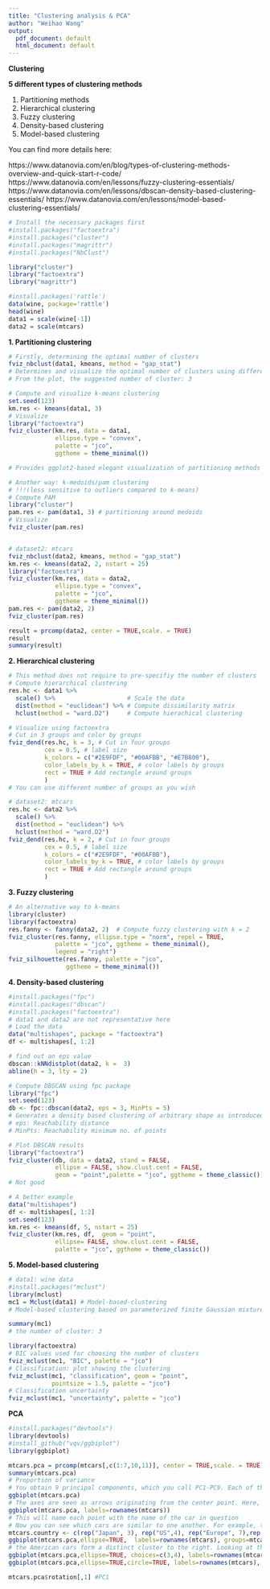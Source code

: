 ```yaml
---
title: "Clustering analysis & PCA"
author: "Weihao Wang"
output:
  pdf_document: default
  html_document: default
---
```


**Clustering**

**5 different types of clustering methods**

1. Partitioning methods
2. Hierarchical clustering
3. Fuzzy clustering
4. Density-based clustering
5. Model-based clustering

You can find more details here:

https://www.datanovia.com/en/blog/types-of-clustering-methods-overview-and-quick-start-r-code/
https://www.datanovia.com/en/lessons/fuzzy-clustering-essentials/
https://www.datanovia.com/en/lessons/dbscan-density-based-clustering-essentials/
https://www.datanovia.com/en/lessons/model-based-clustering-essentials/

```r
# Install the necessary packages first
#install.packages("factoextra")
#install.packages("cluster")
#install.packages("magrittr")
#install.packages("NbClust")

library("cluster")
library("factoextra")
library("magrittr")

#install.packages('rattle')
data(wine, package='rattle')
head(wine)
data1 = scale(wine[-1])
data2 = scale(mtcars)
```

**1. Partitioning clustering**

```r
# Firstly, determining the optimal number of clusters
fviz_nbclust(data1, kmeans, method = "gap_stat")
# Determines and visualize the optimal number of clusters using different methods: within cluster sums of squares, average silhouette and gap statistics.
# From the plot, the suggested number of cluster: 3

# Compute and visualize k-means clustering
set.seed(123)
km.res <- kmeans(data1, 3)
# Visualize
library("factoextra")
fviz_cluster(km.res, data = data1,
             ellipse.type = "convex",
             palette = "jco",
             ggtheme = theme_minimal())

# Provides ggplot2-based elegant visualization of partitioning methods including kmeans [stats package]; pam, clara and fanny [cluster package]; dbscan [fpc package]; Mclust [mclust package]; HCPC [FactoMineR]; hkmeans [factoextra]. 

# Another way: k-medoids/pam clustering
# !!!(less sensitive to outliers compared to k-means)
# Compute PAM
library("cluster")
pam.res <- pam(data1, 3) # partitioning around medoids
# Visualize
fviz_cluster(pam.res)


# dataset2: mtcars
fviz_nbclust(data2, kmeans, method = "gap_stat")
km.res <- kmeans(data2, 2, nstart = 25)
library("factoextra")
fviz_cluster(km.res, data = data2,
             ellipse.type = "convex",
             palette = "jco",
             ggtheme = theme_minimal())
pam.res <- pam(data2, 2)
fviz_cluster(pam.res)

result = prcomp(data2, center = TRUE,scale. = TRUE)
result
summary(result)
```

**2. Hierarchical clustering**

```r
# This method does not require to pre-specifiy the number of clusters
# Compute hierarchical clustering
res.hc <- data1 %>%
  scale() %>%                    # Scale the data
  dist(method = "euclidean") %>% # Compute dissimilarity matrix
  hclust(method = "ward.D2")     # Compute hierachical clustering

# Visualize using factoextra
# Cut in 3 groups and color by groups
fviz_dend(res.hc, k = 3, # Cut in four groups
          cex = 0.5, # label size
          k_colors = c("#2E9FDF", "#00AFBB", "#E7B800"),
          color_labels_by_k = TRUE, # color labels by groups
          rect = TRUE # Add rectangle around groups
          )
# You can use different number of groups as you wish

# dataset2: mtcars
res.hc <- data2 %>%
  scale() %>%
  dist(method = "euclidean") %>%
  hclust(method = "ward.D2") 
fviz_dend(res.hc, k = 2, # Cut in four groups
          cex = 0.5, # label size
          k_colors = c("#2E9FDF", "#00AFBB"),
          color_labels_by_k = TRUE, # color labels by groups
          rect = TRUE # Add rectangle around groups
          )
```

**3. Fuzzy clustering**

```r
# An alternative way to k-means
library(cluster)
library(factoextra)
res.fanny <- fanny(data2, 2)  # Compute fuzzy clustering with k = 2
fviz_cluster(res.fanny, ellipse.type = "norm", repel = TRUE,
             palette = "jco", ggtheme = theme_minimal(),
             legend = "right")
fviz_silhouette(res.fanny, palette = "jco",
                ggtheme = theme_minimal())
```

**4. Density-based clustering**

```r
#install.packages("fpc")
#install.packages("dbscan")
#install.packages("factoextra")
# data1 and data2 are not representative here
# Load the data 
data("multishapes", package = "factoextra")
df <- multishapes[, 1:2]

# find out an eps value
dbscan::kNNdistplot(data2, k =  3)
abline(h = 3, lty = 2)

# Compute DBSCAN using fpc package
library("fpc")
set.seed(123)
db <- fpc::dbscan(data2, eps = 3, MinPts = 5)
# Generates a density based clustering of arbitrary shape as introduced in Ester et al. (1996).
# eps: Reachability distance
# MinPts: Reachability minimum no. of points

# Plot DBSCAN results
library("factoextra")
fviz_cluster(db, data = data2, stand = FALSE,
             ellipse = FALSE, show.clust.cent = FALSE,
             geom = "point",palette = "jco", ggtheme = theme_classic())
# Not good

# A better example
data("multishapes")
df <- multishapes[, 1:2]
set.seed(123)
km.res <- kmeans(df, 5, nstart = 25)
fviz_cluster(km.res, df,  geom = "point", 
             ellipse= FALSE, show.clust.cent = FALSE,
             palette = "jco", ggtheme = theme_classic())
```

**5. Model-based clustering**

```r
# data1: wine data
#install.packages("mclust")
library(mclust)
mc1 = Mclust(data1) # Model-based-clustering
# Model-based clustering based on parameterized finite Gaussian mixture models. Models are estimated by EM algorithm initialized by hierarchical model-based agglomerative clustering. The optimal model is then selected according to BIC.

summary(mc1) 
# the number of cluster: 3

library(factoextra)
# BIC values used for choosing the number of clusters
fviz_mclust(mc1, "BIC", palette = "jco")
# Classification: plot showing the clustering
fviz_mclust(mc1, "classification", geom = "point", 
            pointsize = 1.5, palette = "jco")
# Classification uncertainty
fviz_mclust(mc1, "uncertainty", palette = "jco")
```


**PCA**


```r
#install.packages("devtools")
library(devtools)
#install_github("vqv/ggbiplot")
library(ggbiplot)	 	

mtcars.pca = prcomp(mtcars[,c(1:7,10,11)], center = TRUE,scale. = TRUE)
summary(mtcars.pca)
# Proportion of variance
# You obtain 9 principal components, which you call PC1-PC9. Each of these explains a percentage of the total variation in the dataset. That is to say: PC1 explains 63% of the total variance, which means that nearly two-thirds of the information in the dataset (9 variables) can be encapsulated by just that one Principal Component. PC2 explains 23% of the variance. So, by knowing the position of a sample in relation to just PC1 and PC2, you can get a very accurate view on where it stands in relation to other samples, as just PC1 and PC2 can explain 86% of the variance.
ggbiplot(mtcars.pca)
# The axes are seen as arrows originating from the center point. Here, you see that the variables hp, cyl, and disp all contribute to PC1, with higher values in those variables moving the samples to the right on this plot. This lets you see how the data points relate to the axes, but it's not very informative without knowing which point corresponds to which sample (car).
ggbiplot(mtcars.pca, labels=rownames(mtcars))
# This will name each point with the name of the car in question
# Now you can see which cars are similar to one another. For example, the Maserati Bora, Ferrari Dino and Ford Pantera L all cluster together at the top. This makes sense, as all of these are sports cars.
mtcars.country <- c(rep("Japan", 3), rep("US",4), rep("Europe", 7),rep("US",3), "Europe", rep("Japan", 3), rep("US",4), rep("Europe", 3), "US", rep("Europe", 3))
ggbiplot(mtcars.pca,ellipse=TRUE,  labels=rownames(mtcars), groups=mtcars.country)
# the American cars form a distinct cluster to the right. Looking at the axes, you see that the American cars are characterized by high values for cyl, disp, and wt. Japanese cars, on the other hand, are characterized by high mpg. European cars are somewhat in the middle and less tightly clustered than either group.
ggbiplot(mtcars.pca,ellipse=TRUE, choices=c(3,4), labels=rownames(mtcars), groups=mtcars.country)
ggbiplot(mtcars.pca,ellipse=TRUE,circle=TRUE, labels=rownames(mtcars), groups=mtcars.country)

mtcars.pca$rotation[,1] #PC1
```